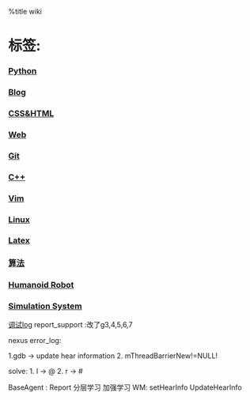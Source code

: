 %title wiki 
= 标签: =
=== [[./python/python|Python]] ===
=== [[./blog/blog|Blog]] ===
=== [[./html/css|CSS&HTML]] ===
=== [[./web|Web]] ===
=== [[./git/git|Git]] ===
=== [[./cpp/cpp|C++]] ===
=== [[./vim/vim|Vim]] ===
=== [[./linux/linux|Linux]] ===
=== [[./latex|Latex]] ===
=== [[./algorithm|算法]] ===
===[[./robot/robot| Humanoid Robot]] ===
=== [[./sim/sim|Simulation System]] ===


[[调试log]]
report_support :改了g3,4,5,6,7

nexus
error_log:

1.gdb -> update hear information
2.  mThreadBarrierNew!=NULL!

solve:
1. l -> @
2. r -> #

BaseAgent : Report
分层学习
加强学习
WM:
setHearInfo
UpdateHearInfo


